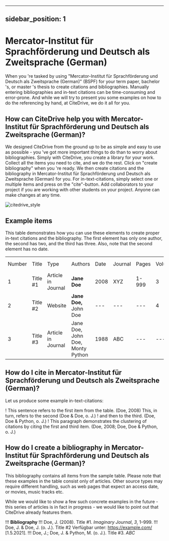 
---
sidebar_position: 1
---

# Mercator-Institut für Sprachförderung und Deutsch als Zweitsprache (German)

When you 're tasked by using "Mercator-Institut für Sprachförderung und Deutsch als Zweitsprache (German)" (BSPF) for your term paper, bachelor 's, or master 's thesis to create citations and bibliographies.
Manually entering bibliographies and in-text citations can be time-consuming and error-prone. And while we will try to present you some examples on how to do the referencing by hand, at CiteDrive, we do it all for you.

<!---
## About  Mercator-Institut für Sprachförderung und Deutsch als Zweitsprache (German)

* Title: Mercator-Institut für Sprachförderung und Deutsch als Zweitsprache (German)
* Short Title (Id): BSPF)
* Authors: Mercator-Institut für Sprachförderung und Deutsch als Zweitsprache (German)
* Download: Mercator-Institut für Sprachförderung und Deutsch als Zweitsprache (German)
 --->

## How can CiteDrive help you with Mercator-Institut für Sprachförderung und Deutsch als Zweitsprache (German)?

We designed CiteDrive from the ground up to be as simple and easy to use as possible - you 've got more important things to do than to worry about bibliographies. Simply with CiteDrive, you create a library for your work. Collect all the items you need to cite, and we do the rest. Click on "create bibliography" when you 're ready. We then create citations and the bibliography in Mercator-Institut für Sprachförderung und Deutsch als Zweitsprache (German) for you. For in-text-citations, simply select one or multiple items and press on the "cite"-button. Add collaborators to your project if you are working with other students on your project. Anyone can make changes at any time.


![citedrive_style](images/mercatorinstitut-fur-sprachforderung-und-deutsch-als-zweitsprache-german.svg "Choose Mercator-Institut für Sprachförderung und Deutsch als Zweitsprache (German) in the CiteDrive App")


## Example items

This table demonstrates how you can use these elements to create proper in-text citations and the bibliography. The first element has only one author, the second has two, and the third has three. Also, note that the second element has no date.


<table>
  <tr>
   <td>Number
   </td>
   <td>Title
   </td>
   <td>Type
   </td>
   <td>Authors
   </td>
   <td>Date
   </td>
   <td>Journal
   </td>
   <td>Pages
   </td>
   <td>Volume
   </td>
   <td>Issue
   </td>
   <td>Access Date
   </td>
  </tr>
  <tr>
   <td>1
   </td>
   <td>Title #1
   </td>
   <td>Article in Journal
   </td>
   <td><strong>Jane Doe</strong>
   </td>
   <td>2008
   </td>
   <td>XYZ
   </td>
   <td>1-999
   </td>
   <td>3
   </td>
   <td>2
   </td>
   <td>--
   </td>
  </tr>
  <tr>
   <td>
2
   </td>
   <td>Title #2
   </td>
   <td>Website
   </td>
   <td><strong>Jane Doe, </strong>John Doe
   </td>
   <td>---
   </td>
   <td>---
   </td>
   <td>---
   </td>
   <td>4
   </td>
   <td>---
   </td>
   <td>2020-05-01
   </td>
  </tr>
  <tr>
   <td>3
   </td>
   <td>Title #3
   </td>
   <td>Article in Journal
   </td>
   <td>Jane Doe, John Doe, Monty Python
   </td>
   <td>1988
   </td>
   <td>ABC
   </td>
   <td>---
   </td>
   <td>---
   </td>
   <td>16
   </td>
   <td>---
   </td>
  </tr>
</table>



## How do I cite in  Mercator-Institut für Sprachförderung und Deutsch als Zweitsprache (German)?

Let us produce some example in-text-citations:

! This sentence refers to the first item from the table. (Doe, 2008) This, in turn, refers to the second (Doe &amp; Doe, o. J.)
! and then to the third.  (Doe, Doe &amp; Python, o. J.)
! This paragraph demonstrates the clustering of citations by citing the first and third item. (Doe, 2008; Doe, Doe &amp; Python, o. J.)



## How do I create a bibliography in Mercator-Institut für Sprachförderung und Deutsch als Zweitsprache (German)?

This bibliography contains all items from the sample table. Please note that these examples in the table consist only of articles. Other source types may require different handling, such as web pages that expect an access date, or movies, music tracks etc.

While we would like to show a few such concrete examples in the future - this series of articles is in fact in progress - we would like to point out that CiteDrive already features them.


!!! **Bibliography**
!!! Doe, J.  (2008). Title #1. <i>Imaginary Journal</i>, <i>3</i>, 1–999.
!!! Doe, J. &amp; Doe, J.  (o. J.). Title #2 Verfügbar unter: https://example.com/ [1.5.2021].
!!! Doe, J.; Doe, J. &amp; Python, M.  (o. J.). Title #3. <i>ABC</i>


```
        